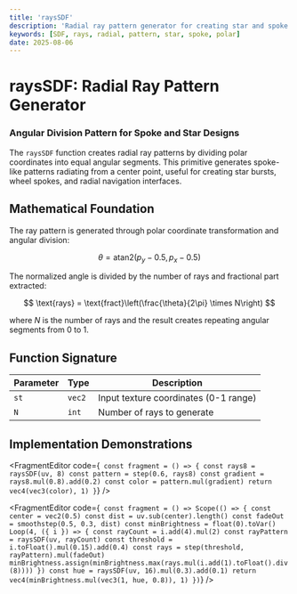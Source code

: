 ```yaml
---
title: 'raysSDF'
description: 'Radial ray pattern generator for creating star and spoke designs'
keywords: [SDF, rays, radial, pattern, star, spoke, polar]
date: 2025-08-06
---
```



# raysSDF: Radial Ray Pattern Generator

### Angular Division Pattern for Spoke and Star Designs

The `raysSDF` function creates radial ray patterns by dividing polar coordinates into equal angular segments. This primitive generates spoke-like patterns radiating from a center point, useful for creating star bursts, wheel spokes, and radial navigation interfaces.

## Mathematical Foundation

The ray pattern is generated through polar coordinate transformation and angular division:

$$
\theta = \text{atan2}(p_y - 0.5, p_x - 0.5)
$$

The normalized angle is divided by the number of rays and fractional part extracted:

$$
\text{rays} = \text{fract}\left(\frac{\theta}{2\pi} \times N\right)
$$

where $N$ is the number of rays and the result creates repeating angular segments from 0 to 1.

## Function Signature

| Parameter | Type | Description |
|-----------|------|-------------|
| `st` | `vec2` | Input texture coordinates (0-1 range) |
| `N` | `int` | Number of rays to generate |

## Implementation Demonstrations

<FragmentEditor
code={`
const fragment = () => {
        const rays8 = raysSDF(uv, 8)
        const pattern = step(0.6, rays8)
        const gradient = rays8.mul(0.8).add(0.2)
        const color = pattern.mul(gradient)
        return vec4(vec3(color), 1)
}`}
/>

<FragmentEditor
code={`
const fragment = () => Scope(() => {
        const center = vec2(0.5)
        const dist = uv.sub(center).length()
        const fadeOut = smoothstep(0.5, 0.3, dist)
        const minBrightness = float(0).toVar()
        Loop(4, ({ i }) => {
                const rayCount = i.add(4).mul(2)
                const rayPattern = raysSDF(uv, rayCount)
                const threshold = i.toFloat().mul(0.15).add(0.4)
                const rays = step(threshold, rayPattern).mul(fadeOut)
                minBrightness.assign(minBrightness.max(rays.mul(i.add(1).toFloat().div(8))))
        })
        const hue = raysSDF(uv, 16).mul(0.3).add(0.1)
        return vec4(minBrightness.mul(vec3(1, hue, 0.8)), 1)
})`}
/>